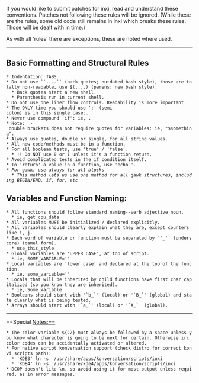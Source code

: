 If you would like to submit patches for inxi, read and understand these conventions.  Patches not following these rules will be ignored.  (While these are the rules, some old code still remains in inxi which breaks these rules.  Those will be dealt with in time.)

As with all 'rules' there are exceptions, these are noted where used.

----
==Basic Formatting and Structural Rules==
 * Indentation: TABS
 * Do not use ``....`` (back quotes; outdated bash style), those are totally non-reabable, use $(....) (parens; new bash style).
   * Back quotes start a new shell.
   * Parenthesis run in current shell.
 * Do not use one liner flow controls. Readability is more important.
 * The ONLY time you should use ';' (semi-colon) is in this single case:{{{ if [[ condition ]];then}}}.
 * Never use compound 'if': ie, {{{if [[ condition ]] && statement}}}.
 * Note: {{{[[ -n $something ]]}}} - double brackets does not require quotes for variables: ie, "$something".
 * Always use quotes, double or single, for all string values.
 * All new code/methods must be in a function.
 * For all boolean tests, use 'true' / 'false'.
   * !! Do NOT use 0 or 1 unless it's a function return. 
 * Avoid complicated tests in the if condition itself.
 * To 'return' a value in a function, use 'echo <var>'.
 * For gawk: use always {{{if ( num_of_cores > 1 ) { hanging { starter }}}for all blocks
   * This method lets us use one method for all gawk structures, including BEGIN/END, if, for, etc
==Variables and Function Naming:==
 * All functions should follow standard naming--verb adjective noun. 
   * ie, get_cpu_data
 * All variables MUST be initialized / declared explicitly.
 * All variables should clearly explain what they are, except counters like i, j.
 * Each word of variable or function must be separated by `'_'` (underscore) (camel form).
   * use_this_style
 * Global variables are 'UPPER CASE', at top of script.
   * ie, SOME_VARIABLE=''
 * Local variables are 'lower case' and declared at the top of the function.
   * ie, some_variable=''
 * Locals that will be inherited by child functions have first char capitalized (so you know they are inherited).
   * ie, Some_Variable 
 * Booleans should start with '`b_`' (local) or '`B_`' (global) and state clearly what is being tested.
 * Arrays should start with '`a_`' (local) or '`A_`' (global).
----
==Special Notes:==
 * The color variable ${C2} must always be followed by a space unless you know what character is going to be next for certain. Otherwise irc color codes can be accidentally activated or altered.
 * For native script konversation support (check distro for correct konvi scripts path):
   * 'KDE3' ln -s <path to inxi> /usr/share/apps/konversation/scripts/inxi
   * 'KDE4' ln -s <path to inxi> /usr/share/kde4/apps/konversation/scripts/inxi
 * DCOP doesn't like \n, so avoid using it for most output unless required, as in error messages.